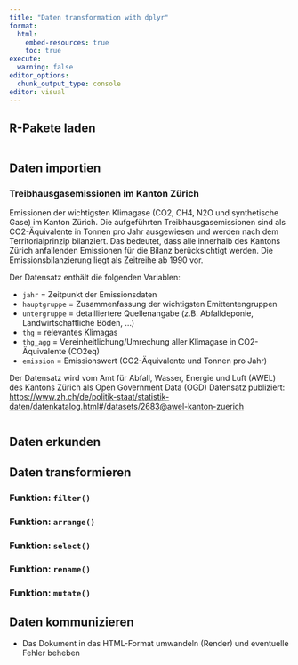 ```yaml
---
title: "Daten transformation with dplyr"
format:
  html:
    embed-resources: true
    toc: true
execute:
  warning: false
editor_options: 
  chunk_output_type: console
editor: visual
---
```


## R-Pakete laden

```r

```

## Daten importien

### Treibhausgasemissionen im Kanton Zürich

Emissionen der wichtigsten Klimagase (CO2, CH4, N2O und synthetische Gase) im Kanton Zürich. Die aufgeführten Treibhausgasemissionen sind als CO2-Äquivalente in Tonnen pro Jahr ausgewiesen und werden nach dem Territorialprinzip bilanziert. Das bedeutet, dass alle innerhalb des Kantons Zürich anfallenden Emissionen für die Bilanz berücksichtigt werden. Die Emissionsbilanzierung liegt als Zeitreihe ab 1990 vor.

Der Datensatz enthält die folgenden Variablen:

-   `jahr` = Zeitpunkt der Emissionsdaten
-   `hauptgruppe` = Zusammenfassung der wichtigsten Emittentengruppen
-   `untergruppe` = detailliertere Quellenangabe (z.B. Abfalldeponie, Landwirtschaftliche Böden, ...)
-   `thg` = relevantes Klimagas
-   `thg_agg` = Vereinheitlichung/Umrechung aller Klimagase in CO2-Äquivalente (CO2eq)
-   `emission` = Emissionswert (CO2-Äquivalente und Tonnen pro Jahr)

Der Datensatz wird vom Amt für Abfall, Wasser, Energie und Luft (AWEL) des Kantons Zürich als Open Government Data (OGD) Datensatz publiziert: [https://www.zh.ch/de/politik-staat/statistik-daten/datenkatalog.html#/datasets/2683\@awel-kanton-zuerich](https://www.zh.ch/de/politik-staat/statistik-daten/datenkatalog.html#/datasets/2683@awel-kanton-zuerich)

```r

```

## Daten erkunden

## Daten transformieren

### Funktion: `filter()`

### Funktion: `arrange()`

### Funktion: `select()`

### Funktion: `rename()`

### Funktion: `mutate()`

## Daten kommunizieren

-   Das Dokument in das HTML-Format umwandeln (Render) und eventuelle Fehler beheben
